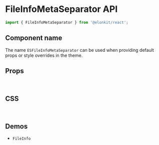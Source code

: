 
<Meta title="Components API/FileInfoMetaSeparator" />

# FileInfoMetaSeparator API

```js
import { FileInfoMetaSeparator } from '@elonkit/react';
```

## Component name

The name `ESFileInfoMetaSeparator` can be used when providing default props or style overrides in the theme.

## Props

<InterfaceTable variant="props" name="FileInfoMetaSeparatorProps" />

<br />

## CSS

<InterfaceTable variant="css" name="FileInfoMetaSeparatorClasses" />

<br />

## Demos

<ul>
  <li>
    <LinkTo kind="components-fileinfo" story="demo">
      <code>FileInfo</code>
    </LinkTo>
  </li>
</ul>
